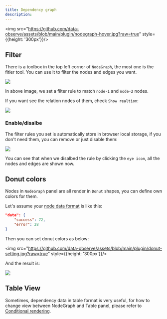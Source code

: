 ```yaml
---
title: Dependency graph
description: 
---
```





<img src="https://github.com/data-observe/assets/blob/main/plugin/nodegraph-hover.jpg?raw=true" style={{height: '300px'}}/>



## Filter

There is a toolbox in the top left corner of `NodeGraph`, the most one is the fitler tool. You can use it to filter the nodes and edges you want.


<img src="https://github.com/data-observe/assets/blob/main/plugin/filter-nodes.jpg?raw=true" />

In above image, we set a filter rule to match `node-1` and `node-2` nodes.

If you want see the relation nodes of them, check `Show realtion`:


<img src="https://github.com/data-observe/assets/blob/main/plugin/filter-relation.jpg?raw=true" />


### Enable/disalbe 

The filter rules you set is automatically store in browser local storage, if you don't need them, you can remove or just disable them:

<img src="https://github.com/data-observe/assets/blob/main/plugin/enable-filter.jpg?raw=true" />

You can see that when we disalbed the rule by clicking the `eye icon`, all the nodes and edges are shown now.


## Donut colors

Nodes in `NodeGraph` panel are all render in <Code>Donut</Code> shapes, you can define own colors for them.

Let's assume your [node data format](/docs/panel-data-transform#nodegraph-format) is like this: 

```json
"data": {
    "success": 72,
    "error": 28
}
```

Then you can set donut colors as below: 

<img src="https://github.com/data-observe/assets/blob/main/plugin/donut-setting.jpg?raw=true" style={{height: '300px'}}/>

And the result is:

<img src="https://github.com/data-observe/assets/blob/main/plugin/donut-color.jpg?raw=true" />


## Table View

Sometimes, dependency data in table format is very useful, for how to change view between NodeGraph and Table panel, please refer to [Conditional rendering](/docs/panel-conditional-rendering).


